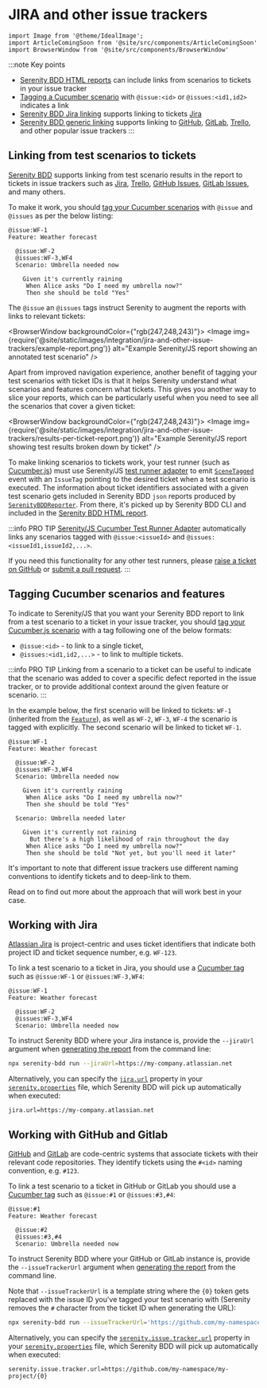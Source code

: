 # JIRA and other issue trackers

```mdx-code-block
import Image from '@theme/IdealImage';
import ArticleComingSoon from '@site/src/components/ArticleComingSoon'
import BrowserWindow from '@site/src/components/BrowserWindow'
```

:::note Key points
- [Serenity BDD HTML reports](#linking-from-test-scenarios-to-tickets) can include links from scenarios to tickets in your issue tracker
- [Tagging a Cucumber scenario](#tagging-cucumber-scenarios-and-features) with `@issue:<id>` or `@issues:<id1,id2>` indicates a link
- [Serenity BDD Jira linking](#working-with-jira) supports linking to tickets [Jira](https://www.atlassian.com/software/jira)
- [Serenity BDD generic linking](#working-with-github-and-gitlab) supports linking to [GitHub](https://github.com/), [GitLab](https://gitlab.com/), [Trello](https://trello.com/), and other popular issue trackers
:::

## Linking from test scenarios to tickets

[Serenity BDD](/api/serenity-bdd) supports linking from test scenario results in the report to tickets in issue trackers such as [Jira](https://www.atlassian.com/software/jira), [Trello](https://trello.com/), [GitHub Issues](https://github.com/features/issues), [GitLab Issues](https://docs.gitlab.com/ee/user/project/issues/), and many others.

To make it work, you should [tag your Cucumber scenarios](https://cucumber.io/docs/cucumber/api/?lang=javascript#tags) with `@issue` and `@issues` as per the below listing:

```gherkin
@issue:WF-1
Feature: Weather forecast

  @issue:WF-2
  @issues:WF-3,WF4
  Scenario: Umbrella needed now

    Given it's currently raining
     When Alice asks "Do I need my umbrella now?"
     Then she should be told "Yes"
```

The `@issue` an `@issues` tags instruct Serenity to augment the reports with links to relevant tickets:

<BrowserWindow backgroundColor={"rgb(247,248,243)"}>
    <Image img={require('@site/static/images/integration/jira-and-other-issue-trackers/example-report.png')} alt="Example Serenity/JS report showing an annotated test scenario" />
</BrowserWindow>

Apart from improved navigation experience, another benefit of tagging your test scenarios with ticket IDs is that it helps Serenity understand what scenarios and features concern what tickets.
This gives you another way to slice your reports, which can be particularly useful when you need to see all the scenarios that cover a given ticket:

<BrowserWindow backgroundColor={"rgb(247,248,243)"}>
    <Image img={require('@site/static/images/integration/jira-and-other-issue-trackers/results-per-ticket-report.png')} alt="Example Serenity/JS report showing test results broken down by ticket" />
</BrowserWindow>

To make linking scenarios to tickets work, your test runner (such as [Cucumber.js](/handbook/test-runners/cucumber)) must use Serenity/JS [test runner adapter](/handbook/test-runners/)
to emit [`SceneTagged`](/api/core-events/class/SceneTagged) event with an `IssueTag` pointing to the desired ticket when a test scenario is executed.
The information about ticket identifiers associated with a given test scenario gets included in Serenity BDD `json` reports produced by [`SerenityBDDReporter`](/api/serenity-bdd/class/SerenityBDDReporter).
From there, it's picked up by Serenity BDD CLI and included in the [Serenity BDD HTML report](/handbook/reporting/serenity-bdd-reporter).


:::info PRO TIP
[Serenity/JS Cucumber Test Runner Adapter](/handbook/test-runners/cucumber) automatically links any scenarios tagged with `@issue:<issueId>` and `@issues:<issueId1,issueId2,...>`.

If you need this functionality for any other test runners, please [raise a ticket on GitHub](https://github.com/serenity-js/serenity-js/issues) or [submit a pull request](/contributing).
:::

## Tagging Cucumber scenarios and features

To indicate to Serenity/JS that you want your Serenity BDD report to link from a test scenario to a ticket in your issue tracker,
you should [tag your Cucumber.js scenario](https://cucumber.io/docs/cucumber/api/?lang=javascript#tags) with a tag following one of the below formats:
- `@issue:<id>` - to link to a single ticket,
- `@issues:<id1,id2,...>` - to link to multiple tickets.

:::info PRO TIP
Linking from a scenario to a ticket can be useful to indicate that the scenario was added to cover a specific defect reported in the issue tracker,
or to provide additional context around the given feature or scenario.
:::

In the example below, the first scenario will be linked to tickets: `WF-1` (inherited from the [`Feature`](https://cucumber.io/docs/gherkin/reference/?sbsearch=reference#feature)), as well as `WF-2`, `WF-3`, `WF-4` the scenario is tagged with explicitly.
The second scenario will be linked to ticket `WF-1`.

```gherkin
@issue:WF-1
Feature: Weather forecast

  @issue:WF-2
  @issues:WF-3,WF4
  Scenario: Umbrella needed now

    Given it's currently raining
     When Alice asks "Do I need my umbrella now?"
     Then she should be told "Yes"

  Scenario: Umbrella needed later

    Given it's currently not raining
      But there's a high likelihood of rain throughout the day
     When Alice asks "Do I need my umbrella now?"
     Then she should be told "Not yet, but you'll need it later"
```

It's important to note that different issue trackers use different naming conventions to identify tickets and to deep-link to them.

Read on to find out more about the approach that will work best in your case.

## Working with Jira

[Atlassian Jira](https://www.atlassian.com/software/jira) is project-centric and uses ticket identifiers that indicate both project ID and ticket sequence number, e.g. `WF-123`.

To link a test scenario to a ticket in Jira, you should use a [Cucumber tag](https://cucumber.io/docs/cucumber/api/?lang=javascript#tags) such as `@issue:WF-1` or `@issues:WF-3,WF4`:

```gherkin title="Linking to tickets in Jira"
@issue:WF-1
Feature: Weather forecast

  @issue:WF-2
  @issues:WF-3,WF4
  Scenario: Umbrella needed now
```

To instruct Serenity BDD where your Jira instance is, provide the `--jiraUrl` argument when
[generating the report](/api/serenity-bdd) from the command line:

```bash
npx serenity-bdd run --jiraUrl=https://my-company.atlassian.net
```

Alternatively, you can specify the [`jira.url`](https://serenity-bdd.github.io/docs/reference/serenity-properties#jiraurl) property in your [`serenity.properties`](https://serenity-bdd.github.io/docs/reference/serenity-properties#jiraurl) file,
which Serenity BDD will pick up automatically when executed:

```properties title="serenity.properties"
jira.url=https://my-company.atlassian.net
```

## Working with GitHub and Gitlab

[GitHub](https://github.com/features/issues) and [GitLab](https://docs.gitlab.com/ee/user/project/issues/) are code-centric systems that associate tickets with their relevant code repositories.
They identify tickets using the `#<id>` naming convention, e.g. `#123`.

To link a test scenario to a ticket in GitHub or GitLab you should use a [Cucumber tag](https://cucumber.io/docs/cucumber/api/?lang=javascript#tags) such as `@issue:#1` or `@issues:#3,#4`:

```gherkin title="Linking to tickets in GitHub or GitLab"
@issue:#1
Feature: Weather forecast

  @issue:#2
  @issues:#3,#4
  Scenario: Umbrella needed now
```

To instruct Serenity BDD where your GitHub or GitLab instance is, provide the `--issueTrackerUrl` argument when
[generating the report](/api/serenity-bdd) from the command line.

Note that `--issueTrackerUrl` is a template string where the `{0}` token
gets replaced with the issue ID you've tagged your test scenario with (Serenity removes the `#` character from the ticket ID when generating the URL):

```bash
npx serenity-bdd run --issueTrackerUrl='https://github.com/my-namespace/my-project/{0}'
```

Alternatively, you can specify the [`serenity.issue.tracker.url`](https://serenity-bdd.github.io/docs/reference/serenity-properties#jiraurl) property in your [`serenity.properties`](https://serenity-bdd.github.io/docs/reference/serenity-properties#jiraurl) file,
which Serenity BDD will pick up automatically when executed:

```properties title="serenity.properties"
serenity.issue.tracker.url=https://github.com/my-namespace/my-project/{0}
```
